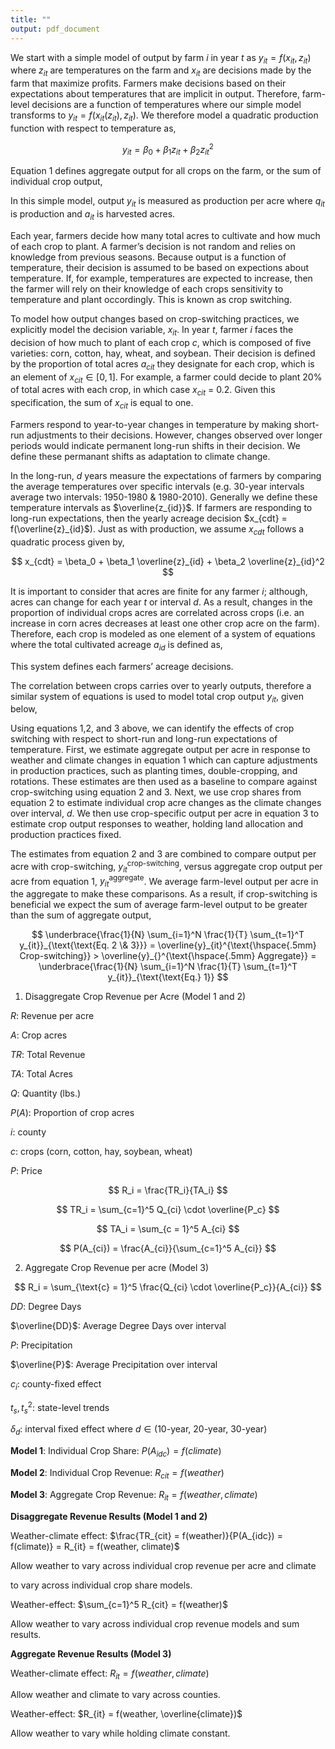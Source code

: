 ```yaml
---
title: ""
output: pdf_document
---
```


\section{Simple Crop-switching Model}

\subsection{Model Setup}

We start with a simple model of output by farm $i$ in year $t$ as $y_{it} = f(x_{it}, z_{it})$ where $z_{it}$ are temperatures on the farm and $x_{it}$ are decisions made by the farm that maximize profits. Farmers make decisions based on their expectations about temperatures that are implicit in output. Therefore, farm-level decisions are a function of temperatures where our simple model transforms to $y_{it} = f(x_{it}(z_{it}), z_{it})$. We therefore model a quadratic production function with respect to temperature as,

$$
y_{it} = \beta_0 + \beta_1 z_{it} + \beta_2 z_{it}^2
$$

Equation 1 defines aggregate output for all crops on the farm, or the sum of individual crop output,

\begin{equation}
y_{it} =\sum_{c=1}^C y_{cit} =  \beta_0 + \beta_1 z_{it} + \beta_2 z_{it}^2
\end{equation}

In this simple model, output $y_{it}$ is measured as production per acre where $q_{it}$ is production and $a_{it}$ is harvested acres. 

Each year, farmers decide how many total acres to cultivate and how much of each crop to plant. A farmer's decision is not random and relies on knowledge from previous seasons. Because output is a function of temperature, their decision is assumed to be based on expections about temperature.  If, for example, temperatures are expected to increase, then the farmer will rely on their knowledge of each crops sensitivity to temperature and plant occordingly. This is known as crop switching.

To model how output changes based on crop-switching practices, we explicitly model the decision variable, $x_{it}$. In year $t$, farmer $i$ faces the decision of how much to plant of each crop $c$, which is composed of five varieties: corn, cotton, hay, wheat, and soybean. Their decision is defined by the proportion of total acres $a_{cit}$ they designate for each crop, which is an element of $x_{cit} \in [0,1]$.  For example, a farmer could decide to plant 20\% of total acres with each crop, in which case $x_{cit}$ = 0.2. Given this specification, the sum of $x_{cit}$ is equal to one. 

Farmers respond to year-to-year changes in temperature by making short-run adjustments to their decisions. However, changes observed over longer periods would indicate permanent long-run shifts in their decision. We define these permanant shifts as adaptation to climate change.

In the long-run, $d$ years measure the expectations of farmers by comparing the average temperatures over specific intervals (e.g. 30-year intervals average two intervals: 1950-1980 \& 1980-2010). Generally we define these temperature intervals as $\overline{z_{id}}$. If farmers are responding to long-run expectations, then the yearly acreage decision $x_{cdt} = f(\overline{z}_{id}$). Just as with production, we assume $x_{cdt}$ follows a quadratic process given by,

$$
x_{cdt} =   \beta_0 + \beta_1 \overline{z}_{id} + \beta_2 \overline{z}_{id}^2
$$

It is important to consider that acres are finite for any farmer $i$; although, acres can change for each year $t$ or interval $d$. As a result, changes in the proportion of individual crops acres are correlated across crops (i.e. an increase in corn acres decreases at least one other crop acre on the farm). Therefore, each crop is modeled as one element of a system of equations  where the total cultivated acreage $a_{id}$ is defined as,

\begin{equation}
x_{id} = 
\begin{cases} x_{1id} = \beta_0^1 + \beta_{1}^1 \overline{z_{id}} + \beta_{2}^1 \overline{z_{id}}^2 \\ 
\hspace{2mm} \vdots \\
x_{5id} = \beta_0^5 + \beta_{1}^5 \overline{z_{id}} + \beta_{2}^5 \overline{z_{id}}^2
\end{cases}
\end{equation}

This system defines each farmers' acreage decisions.

The correlation between crops carries over to yearly outputs, therefore a  similar system of equations is used to model total crop output $y_{it}$, given below,

\begin{equation}
y_{it} = \sum_{c=1}^5 y_{cit} =  
\begin{cases} y_{1it} = \beta_0^1 + \beta_{1}^1 z_{it} + \beta_{2}^1 z_{it}^2 \\ 
\hspace{2mm} \vdots \\
y_{5it} = \beta_0^5 + \beta_{1}^5 z_{it} + \beta_{2}^5 z_{it}^2
\end{cases}
\end{equation}



Using equations 1,2, and 3 above, we can identify the effects of crop switching with respect to short-run and long-run expectations of temperature. First, we estimate aggregate output per acre in response to weather and climate changes in equation 1 which can capture adjustments in production practices, such as planting times, double-cropping, and rotations. These estimates are then used as a baseline to compare against crop-switching using equation 2 and 3. Next, we use crop shares from equation 2 to estimate individual crop acre changes as the climate changes over interval, $d$. We then use crop-specific output per acre in equation 3 to estimate crop output responses to weather, holding land allocation and production practices fixed. 

The estimates from equation 2 and 3 are combined to compare output per acre with crop-switching, $y_{it}^{\text{crop-switching}}$, versus aggregate crop output per acre from equation 1, $y_{it}^{\text{aggregate}}$. We average farm-level output per acre in the aggregate to make these comparisons. As a result, if crop-switching is beneficial we expect the sum of average farm-level output to be greater than the sum of aggregate output,

$$
\underbrace{\frac{1}{N} \sum_{i=1}^N \frac{1}{T} \sum_{t=1}^T y_{it}}_{\text{\text{Eq. 2 \& 3}}} = \overline{y}_{it}^{\text{\hspace{.5mm} Crop-switching}} >  \overline{y}_{}^{\text{\hspace{.5mm} Aggregate}} = \underbrace{\frac{1}{N} \sum_{i=1}^N \frac{1}{T} \sum_{t=1}^T y_{it}}_{\text{\text{Eq.} 1}}
$$







\newpage

(1) Disaggregate Crop Revenue per Acre (Model 1 and 2)

\hspace{10mm} $R$: Revenue per acre

\hspace{10mm} $A$: Crop acres 

\hspace{10mm} $TR$: Total Revenue

\hspace{10mm} $TA$: Total Acres

\hspace{10mm} $Q$: Quantity (lbs.)

\hspace{10mm} $P(A)$: Proportion of crop acres

\hspace{10mm} $i$: county 

\hspace{10mm} $c$: crops (corn, cotton, hay, soybean, wheat)

\hspace{10mm} $P$: Price


$$
R_i = \frac{TR_i}{TA_i}
$$


$$
TR_i = \sum_{c=1}^5 Q_{ci} \cdot \overline{P_c} 
$$


$$
TA_i = \sum_{c = 1}^5 A_{ci} 
$$


$$
P(A_{ci}) = \frac{A_{ci}}{\sum_{c=1}^5 A_{ci}}
$$


\vspace{10mm}


(2) Aggregate Crop Revenue per acre (Model 3)

$$
R_i = \sum_{\text{c} = 1}^5 \frac{Q_{ci} \cdot \overline{P_c}}{A_{ci}}
$$

\newpage

\subsection{Models}

\hspace{10mm} $DD$: Degree Days

\hspace{10mm} $\overline{DD}$: Average Degree Days over interval

\hspace{10mm} $P$: Precipitation

\hspace{10mm} $\overline{P}$: Average Precipitation over interval

\hspace{10mm} $c_i$: county-fixed effect

\hspace{10mm} $t_s, t_s^2$: state-level trends

\hspace{10mm} $\delta_d$: interval fixed effect where $d \in (\text{10-year, 20-year, 30-year})$



**Model 1**: Individual Crop Share: $P(A_{idc}) = f(climate)$

\begin{equation}
P(A_{idc}) = \overline{DD_{id}}^{0-10C} + \overline{DD_{id}}^{10-30C} + \overline{DD_{id}}^{30C} + \overline{P_{id}} + \overline{P_{id}}^2  + c_i + t_s + t_s^2 + \delta_d + \epsilon_{idc} 
\end{equation}

\begin{equation}
P(A_{idc}) = 
\begin{cases} P(A_{id, \text{corn}}) =  f(climate) \\ 
P(A_{id,  \text{cotton}}) = f(climate) \\
P(A_{id,  \text{hay}}) =  f(climate) \\
P(A_{id,  \text{soybean}}) =  f(climate) \\
P(A_{id,  \text{wheat}}) =  f(climate)
\end{cases}
\end{equation}

\vspace{3mm}

**Model 2**: Individual Crop Revenue: $R_{cit} = f(weather)$

\begin{equation}
R_{cit} =  DD_{it}^{0-10C} + DD_{it}^{10-30C} + DD_{it}^{30C} + P_{it} + P_{it}^2 + c_i + t_s + t_s^2 + \epsilon_{cit}
\end{equation}

\begin{equation}
R_{cit} = 
\begin{cases} R_{it, \text{corn}} =  f(weather) \\ 
R_{it,  \text{cotton}} = f(weather) \\
R_{it,  \text{hay}} =  f(weather) \\
R_{it,  \text{soybean}} =  f(weather) \\
R_{it,  \text{wheat}} =  f(weather)
\end{cases}
\end{equation}

\vspace{3mm}

**Model 3**: Aggregate Crop Revenue: $R_{it} = f(weather, climate)$

\begin{equation}
\begin{array} {lcl} Y_{itd} & = & LDD_{it} + MDD_{it} + HDD_{it} + P_{it} + P_{it}^2 + \\
\\
&  & \overline{LDD_{id}} + \overline{MDD_{id}} + \overline{HDD_{id}} + \overline{P_{id}} + \overline{P_{id}}^2  + c_i + t_s + t_s^2 + \delta_{d} + \epsilon_{itd} 
\end{array}
\end{equation}


\newpage

\subsection{Results}

**Disaggregate Revenue Results (Model 1 and 2)**

\hspace{10mm} Weather-climate effect: $\frac{TR_{cit} = f(weather)}{P(A_{idc}) = f(climate)} = R_{it} = f(weather, climate)$

\hspace{15mm} Allow weather to vary across individual crop revenue per acre and climate 

\hspace{15mm} to vary across individual crop share models. 

\vspace{5mm}

\hspace{10mm} Weather-effect: $\sum_{c=1}^5 R_{cit} = f(weather)$

\hspace{15mm} Allow weather to vary across individual crop revenue models and sum results.

\vspace{5mm}

**Aggregate Revenue Results (Model 3)**

\hspace{10mm} Weather-climate effect: $R_{it} = f(weather, climate)$

\hspace{15mm} Allow weather and climate to vary across counties.

\vspace{5mm}

\hspace{10mm} Weather-effect: $R_{it} = f(weather, \overline{climate})$

\hspace{15mm} Allow weather to vary while holding climate constant.

\vspace{5mm}









